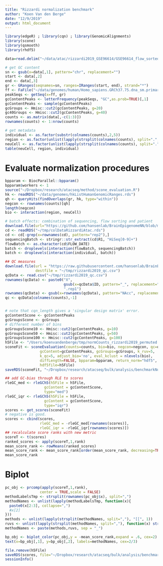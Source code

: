 ```yaml
---
title: "Rizzardi normalization benchmark"
author: "Koen Van den Berge"
date: "12/9/2019"
output: html_document
---
```



```r
library(edgeR) ; library(cqn) ; library(GenomicAlignments)
library(scone)
library(qsmooth)
library(rhdf5)

data=read.delim("~/data/atac/rizzardi2019_GSE96614/GSE96614_flow_sorted_brain.ATAC-seq_counts.txt.gz")

# get GC content
sn <- gsub(x=data[,1], pattern="chr", replacement="")
start <- data[,2]
end <- data[,3]
gr <- GRanges(seqnames=sn, ranges=IRanges(start, end), strand="*")
ff <- FaFile("~/data/genomes/human/Homo_sapiens.GRCh37.75.dna_sm.primary_assembly.fa")
peakSeqs <- getSeq(x=ff, gr)
gcContentPeaks <- letterFrequency(peakSeqs, "GC",as.prob=TRUE)[,1]
gcContentPeaks <- sample(gcContentPeaks)
gcGroups <- Hmisc::cut2(gcContentPeaks, g=20)
gc40Groups <- Hmisc::cut2(gcContentPeaks, g=40)
counts <- as.matrix(data[,-c(1:3)])
rownames(counts) <- 1:nrow(counts)

# get metadata
individual <- as.factor(substr(colnames(counts),2,5))
region <- as.factor(unlist(lapply(strsplit(colnames(counts), split=".", fixed=TRUE), "[[", 2)))
neuCell <- as.factor(unlist(lapply(strsplit(colnames(counts), split=".", fixed=TRUE), "[[", 3)))
table(neuCell, region, individual)
``` 


# Evaluate normalization procedures

```r
bpparam <- BiocParallel::bpparam()
bpparam$workers <- 1
source("~/Dropbox/research/atacseq/method/scone_evaluation.R")
hk <- readRDS("~/data/genomes/hkListHumanGenomicRanges.rds")
qh <- queryHits(findOverlaps(gr, hk, type="within"))
negcon <- rownames(counts)[qh]
length(negcon)
bio <- interaction(region, neuCell)

# batch effects: combination of sequencing, flow sorting and patient
download.file(url="https://github.com/hansenlab/BrainEpigenomeNN/blob/master/ATAC-seq/objects/colData-flow-sorted-brain-atac-seq.rds?raw=true", destfile="~/tmp/colDataRizzardiAtac.rds")
cd <- readRDS("~/tmp/colDataRizzardiAtac.rds")
cd <- cd[-grep(x=rownames(cd), pattern="rep2"),]
sequencingBatch <- stringr::str_extract(cd$R1, "HiSeq[0-9]+")
flowBatch <- as.character(cd$FLOW_DATE)
batch <- droplevels(interaction(flowBatch, sequencingBatch))
batch <- droplevels(interaction(individual, batch))

## QC measures
download.file(url = "https://raw.githubusercontent.com/hansenlab/BrainEpigenomeNN/master/sequencing_summary_stats/tables/Summary_of_ATAC-seq.csv",
              destfile = "~/tmp/rizzardi2019_qc.csv")
qcData <- read.csv("~/tmp/rizzardi2019_qc.csv")
rownames(qcData) <- paste0("X",
                           gsub(x=qcData$ID, pattern="_", replacement=".", fixed=TRUE),
                           ".rep1")
rownames(qcData) <- gsub(x=rownames(qcData), pattern="NAcc", replacement="NA")
qc <- qcData[colnames(counts),-1]


# note that cqn_length gives a 'singular design matrix' error.
gcContentScone <- gcContentPeaks
gcGroupsScone <- gcGroups
# different number of bins
gcGroupsScone10 <- Hmisc::cut2(gcContentPeaks, g=10)
gcGroupsScone50 <- Hmisc::cut2(gcContentPeaks, g=50)
gcGroupsScone100 <- Hmisc::cut2(gcContentPeaks, g=100)
h5File <- "/Users/koenvandenberge/tmp/normCounts_rizzardi2019_permuted.h5"
sconeFit <- sconeEvaluation(counts=counts, bio=bio, negcon=negcon, qc=qc, batch=batch,
                gcContent=gcContentPeaks, gcGroups=gcGroups, k_ruv=5,
                k_qc=5, adjust_bio='no', eval_kclust = nlevels(bio),
                diffLength=FALSE, bpparam=bpparam, return_norm="hdf5",
                hdf5file=h5File)
saveRDS(sconeFit, "~/Dropbox/research/atacseq/bulk/analysis/benchmarkNormalization/permuted/rizzardi2019_sconeFit_permuted.rds")

## add GC-bias through RLE to scores
rleGC_med <- rleGCh5(h5File = h5File, 
                  gcContent = gcContentScone,
                  type="med")
rleGC_iqr <- rleGCh5(h5File = h5File, 
                  gcContent = gcContentScone,
                  type="iqr")
scores <- get_scores(sconeFit)
# negative is good.
scores <- cbind(scores, 
                rleGC_med = -rleGC_med[rownames(scores)],
                rleGC_iqr = -rleGC_iqr[rownames(scores)])
## recalculate score ranks with new metric
scoreT <- t(scores)
ranked_scores <- apply(scoreT,1,rank)
mean_score_rank <- rowMeans(ranked_scores)
mean_score_rank <- mean_score_rank[order(mean_score_rank, decreasing=TRUE)]
mean_score_rank

```


# Biplot

```r
pc_obj <- prcomp(apply(scoreT,1,rank),
                center = TRUE,scale = FALSE)
methodLabelsTmp <- strsplit(rownames(pc_obj$x), split=",")
methodNames <- unlist(lapply(methodLabelsTmp, function(x){
  paste0(x[2:3], collapse=",")
  #x[2]
}))
methods <- unlist(lapply(strsplit(methodNames, split=","), "[[", 1))
ruvs <- unlist(lapply(strsplit(methodNames, split=","), function(x) strsplit(x[2],split="_")))[seq(2,length(methodNames)*2, by=2)]
methodNames <- paste(methods,ruvs, sep = "_")

bp_obj <- biplot_color(pc_obj,y = -mean_score_rank,expand = .6, cex=2)
text(x=bp_obj[,1], y=bp_obj[,2], labels=methodNames, cex=2/3)
```



```r
file.remove(h5File)
saveRDS(scores, file="~/Dropbox/research/atacseq/bulk/analysis/benchmarkNormalization/permuted/rizzardi2019_scores_permuted.rds")
sessionInfo()
```




